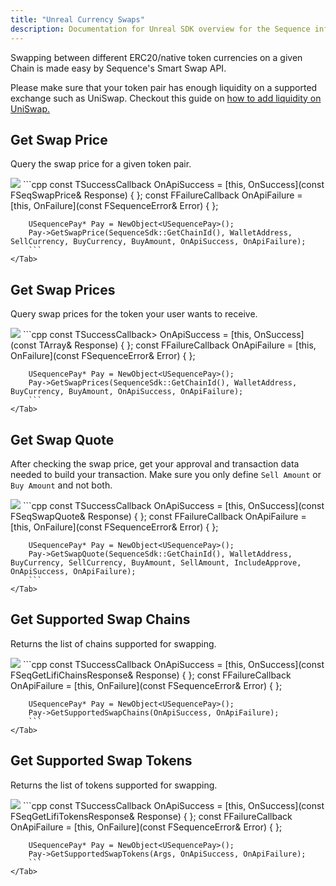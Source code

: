 ---
title: "Unreal Currency Swaps"
description: Documentation for Unreal SDK overview for the Sequence infrastructure stack for web3 gaming.
---

Swapping between different ERC20/native token currencies on a given Chain is made easy by Sequence's Smart Swap API.

Please make sure that your token pair has enough liquidity on a supported exchange such as UniSwap.
Checkout this guide on [how to add liquidity on UniSwap.](https://support.uniswap.org/hc/en-us/articles/7423194619661-How-to-add-liquidity-to-Uniswap-v3)

## Get Swap Price

Query the swap price for a given token pair.

<Tabs>
    <Tab title="Blueprint">
        <Frame>
            <img src="/images/unreal/get_swap_price.png" />
        </Frame>
    </Tab>
    <Tab title="C++">
        ```cpp
        const TSuccessCallback<FSeqSwapPrice> OnApiSuccess = [this, OnSuccess](const FSeqSwapPrice& Response) { };
        const FFailureCallback OnApiFailure = [this, OnFailure](const FSequenceError& Error) { };

        USequencePay* Pay = NewObject<USequencePay>();
        Pay->GetSwapPrice(SequenceSdk::GetChainId(), WalletAddress, SellCurrency, BuyCurrency, BuyAmount, OnApiSuccess, OnApiFailure);
        ```
    </Tab>
</Tabs>

## Get Swap Prices

Query swap prices for the token your user wants to receive.

<Tabs>
    <Tab title="Blueprint">
        <Frame>
            <img src="/images/unreal/get_swap_prices.png" />
        </Frame>
    </Tab>
    <Tab title="C++">
        ```cpp
        const TSuccessCallback<TArray<FSeqSwapPrice>> OnApiSuccess = [this, OnSuccess](const TArray<FSeqSwapPrice>& Response) { };
        const FFailureCallback OnApiFailure = [this, OnFailure](const FSequenceError& Error) { };

        USequencePay* Pay = NewObject<USequencePay>();
        Pay->GetSwapPrices(SequenceSdk::GetChainId(), WalletAddress, BuyCurrency, BuyAmount, OnApiSuccess, OnApiFailure);
        ```
    </Tab>
</Tabs>

## Get Swap Quote

After checking the swap price, get your approval and transaction data needed to build your transaction.
Make sure you only define `Sell Amount` or `Buy Amount` and not both.

<Tabs>
    <Tab title="Blueprint">
        <Frame>
            <img src="/images/unreal/get_swap_quote.png" />
        </Frame>
    </Tab>
    <Tab title="C++">
        ```cpp
        const TSuccessCallback<FSeqSwapQuote> OnApiSuccess = [this, OnSuccess](const FSeqSwapQuote& Response) { };
        const FFailureCallback OnApiFailure = [this, OnFailure](const FSequenceError& Error) { };

        USequencePay* Pay = NewObject<USequencePay>();
        Pay->GetSwapQuote(SequenceSdk::GetChainId(), WalletAddress, BuyCurrency, SellCurrency, BuyAmount, SellAmount, IncludeApprove, OnApiSuccess, OnApiFailure);
        ```
    </Tab>
</Tabs>

## Get Supported Swap Chains

Returns the list of chains supported for swapping.

<Tabs>
    <Tab title="Blueprint">
        <Frame>
            <img src="/images/unreal/supported_swap_chains.png" />
        </Frame>
    </Tab>
    <Tab title="C++">
        ```cpp
        const TSuccessCallback<FSeqGetLifiChainsResponse> OnApiSuccess = [this, OnSuccess](const FSeqGetLifiChainsResponse& Response) { };
        const FFailureCallback OnApiFailure = [this, OnFailure](const FSequenceError& Error) { };

        USequencePay* Pay = NewObject<USequencePay>();
        Pay->GetSupportedSwapChains(OnApiSuccess, OnApiFailure);
        ```
    </Tab>
</Tabs>

## Get Supported Swap Tokens

Returns the list of tokens supported for swapping.

<Tabs>
    <Tab title="Blueprint">
        <Frame>
            <img src="/images/unreal/supported_swap_tokens.png" />
        </Frame>
    </Tab>
    <Tab title="C++">
        ```cpp
        const TSuccessCallback<FSeqGetLifiTokensResponse> OnApiSuccess = [this, OnSuccess](const FSeqGetLifiTokensResponse& Response) { };
        const FFailureCallback OnApiFailure = [this, OnFailure](const FSequenceError& Error) { };

        USequencePay* Pay = NewObject<USequencePay>();
        Pay->GetSupportedSwapTokens(Args, OnApiSuccess, OnApiFailure);
        ```
    </Tab>
</Tabs>

